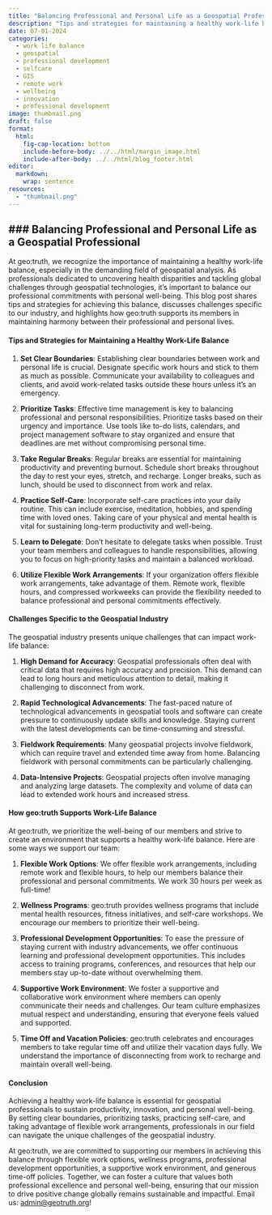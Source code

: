 ```yaml
---
title: "Balancing Professional and Personal Life as a Geospatial Professional"
description: "Tips and strategies for maintaining a healthy work-life balance as a geospatial professional, the unique challenges in the industry, and how geo:truth supports its members in achieving harmony between professional and personal life."
date: 07-01-2024
categories: 
  - work life balance
  - geospatial
  - professional development
  - selfcare
  - GIS
  - remote work
  - wellbeing
  - innovation
  - professional development
image: thumbnail.png
draft: false
format:
  html:
    fig-cap-location: bottom
    include-before-body: ../../html/margin_image.html
    include-after-body: ../../html/blog_footer.html
editor: 
  markdown: 
    wrap: sentence
resources: 
  - "thumbnail.png"
---
```

### Balancing Professional and Personal Life as a Geospatial Professional
---


At geo:truth, we recognize the importance of maintaining a healthy work-life balance, especially in the demanding field of geospatial analysis. As professionals dedicated to uncovering health disparities and tackling global challenges through geospatial technologies, it's important to balance our professional commitments with personal well-being. This blog post shares tips and strategies for achieving this balance, discusses challenges specific to our industry, and highlights how geo:truth supports its members in maintaining harmony between their professional and personal lives.

#### Tips and Strategies for Maintaining a Healthy Work-Life Balance

1. **Set Clear Boundaries**:
   Establishing clear boundaries between work and personal life is crucial. Designate specific work hours and stick to them as much as possible. Communicate your availability to colleagues and clients, and avoid work-related tasks outside these hours unless it's an emergency.

2. **Prioritize Tasks**:
   Effective time management is key to balancing professional and personal responsibilities. Prioritize tasks based on their urgency and importance. Use tools like to-do lists, calendars, and project management software to stay organized and ensure that deadlines are met without compromising personal time.

3. **Take Regular Breaks**:
   Regular breaks are essential for maintaining productivity and preventing burnout. Schedule short breaks throughout the day to rest your eyes, stretch, and recharge. Longer breaks, such as lunch, should be used to disconnect from work and relax.

4. **Practice Self-Care**:
   Incorporate self-care practices into your daily routine. This can include exercise, meditation, hobbies, and spending time with loved ones. Taking care of your physical and mental health is vital for sustaining long-term productivity and well-being.

5. **Learn to Delegate**:
   Don't hesitate to delegate tasks when possible. Trust your team members and colleagues to handle responsibilities, allowing you to focus on high-priority tasks and maintain a balanced workload.

6. **Utilize Flexible Work Arrangements**:
   If your organization offers flexible work arrangements, take advantage of them. Remote work, flexible hours, and compressed workweeks can provide the flexibility needed to balance professional and personal commitments effectively.

#### Challenges Specific to the Geospatial Industry

The geospatial industry presents unique challenges that can impact work-life balance:

1. **High Demand for Accuracy**:
   Geospatial professionals often deal with critical data that requires high accuracy and precision. This demand can lead to long hours and meticulous attention to detail, making it challenging to disconnect from work.

2. **Rapid Technological Advancements**:
   The fast-paced nature of technological advancements in geospatial tools and software can create pressure to continuously update skills and knowledge. Staying current with the latest developments can be time-consuming and stressful.

3. **Fieldwork Requirements**:
   Many geospatial projects involve fieldwork, which can require travel and extended time away from home. Balancing fieldwork with personal commitments can be particularly challenging.

4. **Data-Intensive Projects**:
   Geospatial projects often involve managing and analyzing large datasets. The complexity and volume of data can lead to extended work hours and increased stress.

#### How geo:truth Supports Work-Life Balance

At geo:truth, we prioritize the well-being of our members and strive to create an environment that supports a healthy work-life balance. Here are some ways we support our team:

1. **Flexible Work Options**:
   We offer flexible work arrangements, including remote work and flexible hours, to help our members balance their professional and personal commitments. We work 30 hours per week as full-time!

2. **Wellness Programs**:
   geo:truth provides wellness programs that include mental health resources, fitness initiatives, and self-care workshops. We encourage our members to prioritize their well-being.

3. **Professional Development Opportunities**:
   To ease the pressure of staying current with industry advancements, we offer continuous learning and professional development opportunities. This includes access to training programs, conferences, and resources that help our members stay up-to-date without overwhelming them.

4. **Supportive Work Environment**:
   We foster a supportive and collaborative work environment where members can openly communicate their needs and challenges. Our team culture emphasizes mutual respect and understanding, ensuring that everyone feels valued and supported.

5. **Time Off and Vacation Policies**:
   geo:truth celebrates and encourages members to take regular time off and utilize their vacation days fully. We understand the importance of disconnecting from work to recharge and maintain overall well-being.

#### Conclusion

Achieving a healthy work-life balance is essential for geospatial professionals to sustain productivity, innovation, and personal well-being. By setting clear boundaries, prioritizing tasks, practicing self-care, and taking advantage of flexible work arrangements, professionals in our field can navigate the unique challenges of the geospatial industry.

At geo:truth, we are committed to supporting our members in achieving this balance through flexible work options, wellness programs, professional development opportunities, a supportive work environment, and generous time-off policies. Together, we can foster a culture that values both professional excellence and personal well-being, ensuring that our mission to drive positive change globally remains sustainable and impactful. Email us: [admin\@geotruth.org](mailto:%20admin@geotruth.org)!
